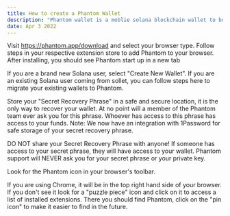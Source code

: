 ```yaml
---
title: How to create a Phantom Wallet
description: "Phantom wallet is a moblie solana blockchain wallet to buy and sell nfts and moved defi."
date: Apr 3 2022
---
```


Visit https://phantom.app/download and select your browser type. Follow steps in your respective extension store to add Phantom to your browser. After installing, you should see Phantom start up in a new tab

If you are a brand new Solana user, select "Create New Wallet". If you are an existing Solana user coming from sollet, you can follow steps here to migrate your existing wallets to Phantom.

Store your "Secret Recovery Phrase" in a safe and secure location, it is the only way to recover your wallet. At no point will a member of the Phantom team ever ask you for this phrase. Whoever has access to this phrase has access to your funds.  Note: We now have an integration with 1Password for safe storage of your secret recovery phrase.

DO NOT share your Secret Recovery Phrase with anyone! If someone has access to your secret phrase, they will have access to your wallet. Phantom support will NEVER ask you for your secret phrase or your private key.

Look for the Phantom icon in your browser's toolbar.

If you are using Chrome, it will be in the top right hand side of your browser. If you don't see it look for a "puzzle piece" icon and click on it to access a list of installed extensions. There you should find Phantom, click on the "pin icon" to make it easier to find in the future.

